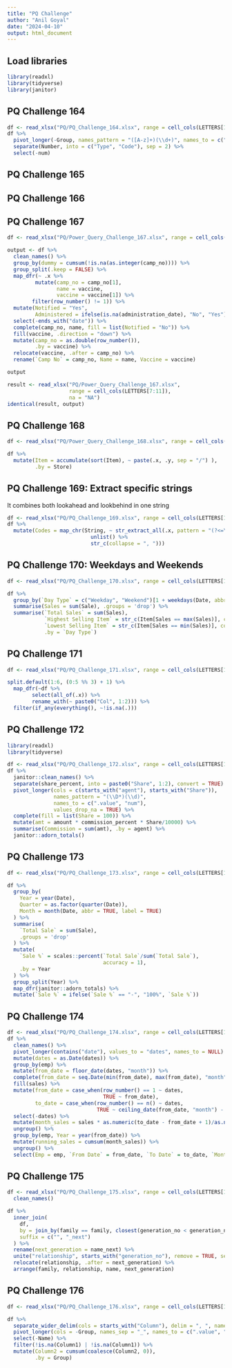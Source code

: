 ```yaml
---
title: "PQ Challenge"
author: "Anil Goyal"
date: "2024-04-10"
output: html_document
---
```

## Load libraries
```r
library(readxl)
library(tidyverse)
library(janitor)
```

## PQ Challenge 164
```r
df <- read_xlsx("PQ/PQ_Challenge_164.xlsx", range = cell_cols(LETTERS[1:5])) 
df %>% 
  pivot_longer(-Group, names_pattern = "([A-z]+)(\\d+)", names_to = c(".value", "num")) %>% 
  separate(Number, into = c("Type", "Code"), sep = 2) %>% 
  select(-num)
```


## PQ Challenge 165

## PQ Challenge 166


## PQ Challenge 167
```r
df <- read_xlsx("PQ/Power_Query_Challenge_167.xlsx", range = cell_cols(LETTERS[1:4]))

output <- df %>% 
  clean_names() %>% 
  group_by(dummy = cumsum(!is.na(as.integer(camp_no)))) %>% 
  group_split(.keep = FALSE) %>% 
  map_dfr(~ .x %>% 
         mutate(camp_no = camp_no[1],
                name = vaccine,
                vaccine = vaccine[1]) %>% 
        filter(row_number() != 1)) %>% 
  mutate(Notified = "Yes",
         Administered = ifelse(is.na(administration_date), "No", "Yes")) %>% 
  select(-ends_with("date")) %>% 
  complete(camp_no, name, fill = list(Notified = "No")) %>% 
  fill(vaccine, .direction = "down") %>% 
  mutate(camp_no = as.double(row_number()),
         .by = vaccine) %>% 
  relocate(vaccine, .after = camp_no) %>% 
  rename(`Camp No` = camp_no, Name = name, Vaccine = vaccine)

output

result <- read_xlsx("PQ/Power_Query_Challenge_167.xlsx", 
                    range = cell_cols(LETTERS[7:11]), 
                    na = "NA") 
identical(result, output)
```


## PQ Challenge 168
```r
df <- read_xlsx("PQ/Power_Query_Challenge_168.xlsx", range = cell_cols(LETTERS[1:2]))

df %>% 
  mutate(Item = accumulate(sort(Item), ~ paste(.x, .y, sep = "/") ),
         .by = Store)
```


## PQ Challenge 169: Extract specific strings
It combines both lookahead and lookbehind in one string
```r
df <- read_xlsx("PQ/PQ_Challenge_169.xlsx", range = cell_cols(LETTERS[1]))
df %>% 
  mutate(Codes = map_chr(String, ~ str_extract_all(.x, pattern = "(?<=\\b)[A-Z]+\\d+[A-Z0-9]+(?=\\b)") %>% 
                           unlist() %>% 
                           str_c(collapse = ", ")))
```


## PQ Challenge 170: Weekdays and Weekends
```r
df <- read_xlsx("PQ/PQ_Challenge_170.xlsx", range = cell_cols(LETTERS[1:3]))

df %>% 
  group_by(`Day Type` = c("Weekday", "Weekend")[1 + weekdays(Date, abbreviate = TRUE) %in% c("Sat", "Sun")], Item) %>% 
  summarise(Sales = sum(Sale), .groups = 'drop') %>% 
  summarise(`Total Sales` = sum(Sales), 
            `Highest Selling Item` = str_c(Item[Sales == max(Sales)], collapse = ", "),
            `Lowest Selling Item` = str_c(Item[Sales == min(Sales)], collapse = ", "),
            .by = `Day Type`)
```


## PQ Challenge 171

```r
df <- read_xlsx("PQ/PQ_Challenge_171.xlsx", range = cell_cols(LETTERS[1:6]))

split.default(1:6, (0:5 %% 3) + 1) %>% 
  map_dfr(~df %>% 
        select(all_of(.x)) %>% 
        rename_with(~ paste0("Col", 1:2))) %>% 
  filter(if_any(everything(), ~!is.na(.)))
```


## PQ Challenge 172

```r
library(readxl)
library(tidyverse)

df <- read_xlsx("PQ/PQ_Challenge_172.xlsx", range = cell_cols(LETTERS[1:6]))
df %>% 
  janitor::clean_names() %>% 
  separate(share_percent, into = paste0("Share", 1:2), convert = TRUE) %>% 
  pivot_longer(cols = c(starts_with("agent"), starts_with("Share")), 
               names_pattern = "(\\D*)(\\d)",
               names_to = c(".value", "num"),
               values_drop_na = TRUE) %>% 
  complete(fill = list(Share = 100)) %>% 
  mutate(amt = amount * commission_percent * Share/10000) %>% 
  summarise(Commission = sum(amt), .by = agent) %>% 
  janitor::adorn_totals()
```

## PQ Challenge 173
```r
df <- read_xlsx("PQ/PQ_Challenge_173.xlsx", range = cell_cols(LETTERS[1:2]))

df %>% 
  group_by(
    Year = year(Date),
    Quarter = as.factor(quarter(Date)),
    Month = month(Date, abbr = TRUE, label = TRUE)
  ) %>% 
  summarise(
    `Total Sale` = sum(Sale),
    .groups = 'drop'
  ) %>% 
  mutate(
    `Sale %` = scales::percent(`Total Sale`/sum(`Total Sale`),
                               accuracy = 1),
    .by = Year
  ) %>% 
  group_split(Year) %>% 
  map_dfr(janitor::adorn_totals) %>% 
  mutate(`Sale %` = ifelse(`Sale %` == "-", "100%", `Sale %`))
```

## PQ Challenge 174
```r
df <- read_xlsx("PQ/PQ_Challenge_174.xlsx", range = cell_cols(LETTERS[1:4]))
df %>% 
  clean_names() %>% 
  pivot_longer(contains("date"), values_to = "dates", names_to = NULL) %>% 
  mutate(dates = as.Date(dates)) %>% 
  group_by(emp) %>% 
  mutate(from_date = floor_date(dates, "month")) %>% 
  complete(from_date = seq.Date(min(from_date), max(from_date), "month")) %>% 
  fill(sales) %>% 
  mutate(from_date = case_when(row_number() == 1 ~ dates,
                               TRUE ~ from_date),
         to_date = case_when(row_number() == n() ~ dates,
                             TRUE ~ ceiling_date(from_date, "month") - days(1))) %>% 
  select(-dates) %>% 
  mutate(month_sales = sales * as.numeric(to_date - from_date + 1)/as.numeric(sum(to_date - from_date + 1))) %>% 
  ungroup() %>% 
  group_by(emp, Year = year(from_date)) %>% 
  mutate(running_sales = cumsum(month_sales)) %>% 
  ungroup() %>% 
  select(Emp = emp, `From Date` = from_date, `To Date` = to_date, `Monthly Sales` = month_sales, `Running Total` = running_sales)
```

## PQ Challenge 175
```r

df <- read_xlsx("PQ/PQ_Challenge_175.xlsx", range = cell_cols(LETTERS[1:3])) %>% 
  clean_names()

df %>% 
  inner_join(
    df,
    by = join_by(family == family, closest(generation_no < generation_no)),
    suffix = c("", "_next")
  ) %>% 
  rename(next_generation = name_next) %>% 
  unite("relationship", starts_with("generation_no"), remove = TRUE, sep = " - ") %>% 
  relocate(relationship, .after = next_generation) %>% 
  arrange(family, relationship, name, next_generation)

```

## PQ Challenge 176
```r
df <- read_xlsx("PQ/PQ_Challenge_176.xlsx", range = cell_cols(LETTERS[1:3]))

df %>% 
  separate_wider_delim(cols = starts_with("Column"), delim = ", ", names_sep = "_", too_few = "align_start") %>% 
  pivot_longer(cols = -Group, names_sep = "_", names_to = c(".value", "Name"), values_transform = list(Column2 = as.integer)) %>% 
  select(-Name) %>% 
  filter(!is.na(Column1) | !is.na(Column1)) %>% 
  mutate(Column2 = cumsum(coalesce(Column2, 0)),
         .by = Group)
```


